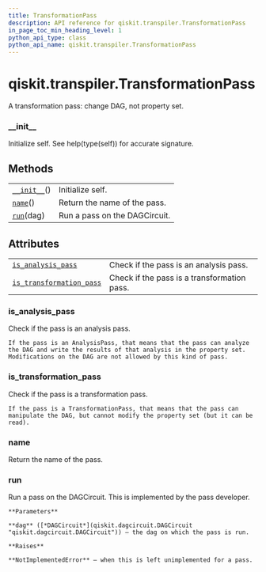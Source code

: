 ```yaml
---
title: TransformationPass
description: API reference for qiskit.transpiler.TransformationPass
in_page_toc_min_heading_level: 1
python_api_type: class
python_api_name: qiskit.transpiler.TransformationPass
---
```


# qiskit.transpiler.TransformationPass

<Class id="qiskit.transpiler.TransformationPass" isDedicatedPage={true} github="https://github.com/qiskit/qiskit/tree/stable/0.18/qiskit/transpiler/basepasses.py" signature="TransformationPass(*args, **kwargs)" modifiers="class">
  A transformation pass: change DAG, not property set.

  ### \_\_init\_\_

  <Function id="qiskit.transpiler.TransformationPass.__init__" signature="__init__()">
    Initialize self. See help(type(self)) for accurate signature.
  </Function>

  ## Methods

  |                                                                                                                |                               |
  | -------------------------------------------------------------------------------------------------------------- | ----------------------------- |
  | [`__init__`](#qiskit.transpiler.TransformationPass.__init__ "qiskit.transpiler.TransformationPass.__init__")() | Initialize self.              |
  | [`name`](#qiskit.transpiler.TransformationPass.name "qiskit.transpiler.TransformationPass.name")()             | Return the name of the pass.  |
  | [`run`](#qiskit.transpiler.TransformationPass.run "qiskit.transpiler.TransformationPass.run")(dag)             | Run a pass on the DAGCircuit. |

  ## Attributes

  |                                                                                                                                                        |                                             |
  | ------------------------------------------------------------------------------------------------------------------------------------------------------ | ------------------------------------------- |
  | [`is_analysis_pass`](#qiskit.transpiler.TransformationPass.is_analysis_pass "qiskit.transpiler.TransformationPass.is_analysis_pass")                   | Check if the pass is an analysis pass.      |
  | [`is_transformation_pass`](#qiskit.transpiler.TransformationPass.is_transformation_pass "qiskit.transpiler.TransformationPass.is_transformation_pass") | Check if the pass is a transformation pass. |

  ### is\_analysis\_pass

  <Attribute id="qiskit.transpiler.TransformationPass.is_analysis_pass">
    Check if the pass is an analysis pass.

    If the pass is an AnalysisPass, that means that the pass can analyze the DAG and write the results of that analysis in the property set. Modifications on the DAG are not allowed by this kind of pass.
  </Attribute>

  ### is\_transformation\_pass

  <Attribute id="qiskit.transpiler.TransformationPass.is_transformation_pass">
    Check if the pass is a transformation pass.

    If the pass is a TransformationPass, that means that the pass can manipulate the DAG, but cannot modify the property set (but it can be read).
  </Attribute>

  ### name

  <Function id="qiskit.transpiler.TransformationPass.name" signature="name()">
    Return the name of the pass.
  </Function>

  ### run

  <Function id="qiskit.transpiler.TransformationPass.run" signature="run(dag)" modifiers="abstract">
    Run a pass on the DAGCircuit. This is implemented by the pass developer.

    **Parameters**

    **dag** ([*DAGCircuit*](qiskit.dagcircuit.DAGCircuit "qiskit.dagcircuit.DAGCircuit")) – the dag on which the pass is run.

    **Raises**

    **NotImplementedError** – when this is left unimplemented for a pass.
  </Function>
</Class>

